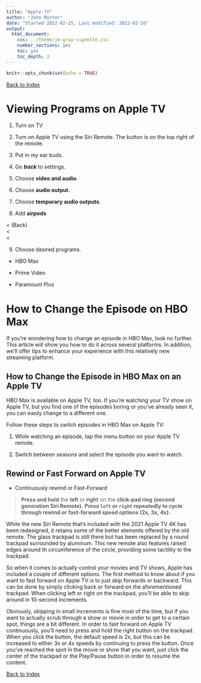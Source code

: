 ```yaml
---
title: "Apple-TV"
author: "John Minter"
date: "Started 2022-02-25, Last modified: 2022-02-26"
output:
  html_document:
    css: ../theme/jm-gray-vignette.css
    number_sections: yes
    toc: yes
    toc_depth: 3
---
```


```r
knitr::opts_chunk$set(echo = TRUE)
```
\fontsize{18}{19.2}
\fontseries{r}
\selectfont


[Back to Index](../README.html)

# Viewing Programs on Apple TV

1. Turn on TV

2. Turn on Apple TV using the Siri Remote. The button is on the top right
   of the remote.
   
3. Put in my ear buds.

4. Go **_back_** to settings.

5. Choose **video and audio**.

6. Choose **audio output**.

7. Choose **temporary audio outputs**.

8. Add **airpods**

< (Back)    
<     
<      

9. Choose desired programs.

- HBO Max

- Prime Video

- Paramount Plus


# How to Change the Episode on HBO Max

If you’re wondering how to change an episode in HBO Max, look no further. This
article will show you how to do it across several platforms. In addition, we’ll
offer tips to enhance your experience with this relatively new streaming
platform.


## How to Change the Episode in HBO Max on an Apple TV

HBO Max is available on Apple TV, too. If you’re watching your TV show on Apple
TV, but you find one of the episodes boring or you’ve already seen it, you can
easily change to a different one.

Follow these steps to switch episodes in HBO Max on Apple TV:

1. While watching an episode, tap the menu button on your Apple TV remote.

2. Switch between seasons and select the episode you want to watch.


## Rewind or Fast Forward on Apple TV

- Continuously rewind or Fast-Forward

> **Press and hold** the **left**  or **right** on the **click-pad ring**
> **(second generation Siri Remote).**
> **Press `left` or `right` repeatedly to cycle through rewind or**
> **fast-forward speed options (2x, 3x, 4x).** 


While the new Siri Remote that’s included with the 2021 Apple TV 4K has been
redesigned, it retains some of the better elements offered by the old remote.
The glass trackpad is still there but has been replaced by a round trackpad
surrounded by aluminum. This new remote also features raised edges around th
circumference of the circle, providing some tactility to the trackpad.

So when it comes to actually control your movies and TV shows, Apple has
included a couple of different options. The first method to know about if you
want to fast forward on Apple TV is to just skip forwards or backward. This can
be done by simply clicking back or forward on the aforementioned trackpad. When
clicking left or right on the trackpad, you’ll be able to skip around in
10-second increments.

Obviously, skipping in small increments is fine most of the time, but if you
want to actually scrub through a show or movie in order to get to a certain spot,
things are a bit different. In order to fast forward on Apple TV continuously,
you’ll need to press and hold the right button on the trackpad. When you click
the button, the default speed is 2x, but this can be increased to either 3x or
4x speeds by continuing to press the button. Once you’ve reached the spot in the
movie or show that you want, just click the center of the trackpad or the
Play/Pause button in order to resume the content.

[Back to Index](../README.html)

